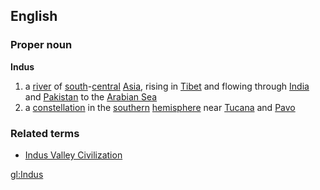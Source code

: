 ==English==
===Proper noun===
{{wikipedia}}
'''Indus'''
#a [[river]] of [[south]]-[[central]] [[Asia]], rising in [[Tibet]] and flowing through [[India]] and [[Pakistan]] to the [[Arabian Sea]]
#a [[constellation]] in the [[southern]] [[hemisphere]] near [[Tucana]] and [[Pavo]]
===Related terms===
*[[Indus Valley Civilization]]

[[gl:Indus]]